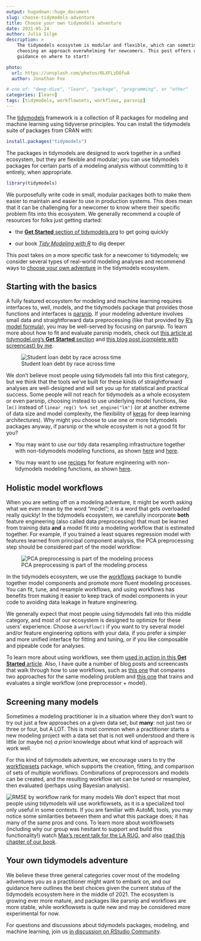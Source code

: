 ```yaml
---
output: hugodown::hugo_document
slug: choose-tidymodels-adventure
title: Choose your own tidymodels adventure
date: 2021-05-24
author: Julia Silge
description: >
    The tidymodels ecosystem is modular and flexible, which can sometimes make
    choosing an approach overwhelming for newcomers. This post offers opinionated 
    guidance on where to start!

photo:
  url: https://unsplash.com/photos/0LXFLzDOfuA
  author: Jonathan Fox

# one of: "deep-dive", "learn", "package", "programming", or "other"
categories: [learn] 
tags: [tidymodels, workflowsets, workflows, parsnip]
---
```


The [tidymodels](https://www.tidymodels.org/) framework is a collection of R packages for modeling and machine learning using tidyverse principles. You can install the tidymodels suite of packages from CRAN with:

```r
install.packages("tidymodels")
```

The packages in tidymodels are designed to work together in a unified ecosystem, but they are flexible and modular; you can use tidymodels packages for certain parts of a modeling analysis without committing to it entirely, when appropriate.

```r
library(tidymodels)
```

We purposefully write code in small, modular packages both to make them easier to maintain and easier to use in production systems. This does mean that it can be challenging for a newcomer to know where their specific problem fits into this ecosystem. We generally recommend a couple of resources for folks just getting started:

- the [**Get Started** section of tidymodels.org](https://www.tidymodels.org/start/) to get going quickly

- our book [*Tidy Modeling with R*](https://www.tmwr.org/) to dig deeper

This post takes on a more specific task for a newcomer to tidymodels; we consider several types of real-world modeling analyses and recommend ways to [choose your own adventure](https://en.wikipedia.org/wiki/Choose_Your_Own_Adventure) in the tidymodels ecosystem.

## Starting with the basics

A fully featured ecosystem for modeling and machine learning requires interfaces to, well, models, and the tidymodels package that provides those functions and interfaces is [parsnip](https://parsnip.tidymodels.org/). If your modeling adventure involves small data and straightforward data preprocessing (like that provided by [R's model formula](https://www.tmwr.org/base-r.html#formula)), you may be well-served by focusing on parsnip. To learn more about how to fit and evaluate parsnip models, check out [this article at tidymodel.org's **Get Started** section](https://www.tidymodels.org/start/models/) and [this blog post (complete with screencast) by me](https://juliasilge.com/blog/student-debt/).

![Student loan debt by race across time](https://juliasilge.com/blog/student-debt/index_files/figure-html/unnamed-chunk-3-1.png)

We don't believe most people using tidymodels fall into this first category, but we think that the tools we've built for these kinds of straightforward analyses are well-designed and will set you up for statistical and practical success. Some people will not reach for tidymodels as a whole ecosystem or even parsnip, choosing instead to use underlying model functions, like `lm()` instead of `linear_reg() %>% set_engine("lm")` (or at another extreme of data size and model complexity, the flexibility of [keras](https://keras.rstudio.com/) for deep learning architectures). Why might you choose to use one or more tidymodels packages anyway, if parsnip or the whole ecosystem is not a good fit for you?

- You may want to use our tidy data resampling infrastructure together with non-tidymodels modeling functions, as shown [here](https://www.tidymodels.org/learn/statistics/bootstrap/) and [here](https://juliasilge.com/blog/ceo-departures/).

- You may want to use [recipes](https://recipes.tidymodels.org/) for feature engineering with non-tidymodels modeling functions, as shown [here](https://smltar.com/dldnn.html).

## Holistic model workflows

When you are setting off on a modeling adventure, it might be worth asking what we even mean by the word "model"; it is a word that gets overloaded really quickly! In the tidymodels ecosystem, we carefully incorporate **both** feature engineering (also called data preprocessing) that must be learned from training data **and** a model fit into a modeling workflow that is estimated together. For example, if you trained a least squares regression model with features learned from principal component analysis, the PCA preprocessing step should be considered part of the model workflow:

![PCA preprocessing is part of the modeling process](https://www.tmwr.org/premade/proper-workflow.svg)

In the tidymodels ecosystem, we use the [workflows](https://workflows.tidymodels.org/) package to bundle together model components and promote more fluent modeling processes. You can fit, tune, and resample workflows, and using workflows has benefits from making it easier to keep track of model components in your code to avoiding data leakage in feature engineering.

We generally expect that most people using tidymodels fall into this middle category, and most of our ecosystem is designed to optimize for these users' experience. Choose a `workflow()` if you want to try several model and/or feature engineering options with your data, if you prefer a simpler and more unified interface for fitting and tuning, or if you like composable and pipeable code for analyses.

To learn more about using workflows, see them [used in action in this **Get Started** article](https://www.tidymodels.org/start/case-study/). Also, I have quite a number of blog posts and screencasts that walk through how to use workflows, such as [this one](https://juliasilge.com/blog/palmer-penguins/) that compares two approaches for the same modeling problem and [this one](https://juliasilge.com/blog/water-sources/) that trains and evaluates a single workflow (one preprocessor + model).


## Screening many models

Sometimes a modeling practitioner is in a situation where they don't want to try out just a few approaches on a given data set, but **many**: not just two or three or four, but A LOT. This is most common when a practitioner starts a new modeling project with a data set that is not well understood and there is little (or maybe no) _a priori_ knowledge about what kind of approach will work well.

For this kind of tidymodels adventure, we encourage users to try the [workflowsets](https://workflowsets.tidymodels.org/) package, which supports the creation, fitting, and comparison of sets of multiple workflows. Combinations of preprocessors and models can be created, and the resulting workflow set can be tuned or resampled, then evaluated (perhaps using Bayesian analysis).

![RMSE by workflow rank for many models](https://www.tidyverse.org/blog/2021/03/workflowsets-0-0-1/figure/plot-bayes-1.svg)
We don't expect that most people using tidymodels will use workflowsets, as it is a specialized tool only useful in some contexts. If you are familiar with AutoML tools, you may notice some similarities between them and what this package does; it has many of the same pros and cons. To learn more about workflowsets (including why our group was hesitant to support and build this functionality!) watch [Max's recent talk for the LA RUG](https://youtu.be/2OfTEakSFXQ), and also [read this chapter of our book](https://www.tmwr.org/workflow-sets.html).


## Your own tidymodels adventure

We believe these three general categories cover most of the modeling adventures you as a practitioner might want to embark on, and our guidance here outlines the best choices given the current status of the tidymodels ecosystem here in the middle of 2021. The ecosystem is growing ever more mature, and packages like parsnip and workflows are more stable, while workflowsets is quite new and may be considered more experimental for now.

For questions and discussions about tidymodels packages, modeling, and machine learning, join us [in discussion on RStudio Community](https://rstd.io/tidymodels-community).

